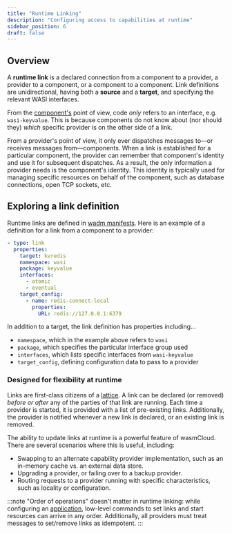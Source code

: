 ```yaml
---
title: "Runtime Linking"
description: "Configuring access to capabilities at runtime"
sidebar_position: 6
draft: false
---
```


## Overview

A **runtime link** is a declared connection from a component to a provider, a provider to a component, or a component to a component. Link definitions are unidirectional, having both a **source** and a **target**, and specifying the relevant WASI interfaces.

From the [component's](/docs/1.0/concepts/components) point of view, code _only_ refers to an interface, e.g. `wasi-keyvalue`. This is because components do not know about (nor should they) _which_ specific provider is on the other side of a link.

From a provider's point of view, it only ever dispatches messages to&mdash;or receives messages from&mdash;components. When a link is established for a particular component, the provider can remember that component's identity and use it for subsequent dispatches. As a result, the only information a provider needs is the component's identity. This identity is typically used for managing specific resources on behalf of the component, such as database connections, open TCP sockets, etc.

## Exploring a link definition

Runtime links are defined in [wadm manifests](/docs/1.0/ecosystem/wadm/). Here is an example of a definition for a link from a component to a provider:

```yaml
- type: link
  properties:
    target: kvredis
    namespace: wasi
    package: keyvalue
    interfaces:
      - atomic
      - eventual
    target_config:
      - name: redis-connect-local
        properties:
          URL: redis://127.0.0.1:6379
```

In addition to a target, the link definition has properties including...

* `namespace`, which in the example above refers to `wasi`
* `package`, which specifies the particular interface group used
* `interfaces`, which lists specific interfaces from `wasi-keyvalue`
* `target_config`, defining configuration data to pass to a provider

### Designed for flexibility at runtime

Links are first-class citizens of a [lattice](/docs/1.0/concepts/lattice). A link can be declared (or removed) _before or after_ any of the parties of that link are running. Each time a provider is started, it is provided with a list of pre-existing links. Additionally, the provider is notified whenever a new link is declared, or an existing link is removed.

The ability to update links at runtime is a powerful feature of wasmCloud. There are several scenarios where this is useful, including:

* Swapping to an alternate capability provider implementation, such as an in-memory cache vs. an external data store.
* Upgrading a provider, or failing over to a backup provider.
* Routing requests to a provider running with specific characteristics, such as locality or configuration.

:::note
"Order of operations" doesn't matter in runtime linking: while configuring an [application](/docs/1.0/concepts/applications), low-level commands to set links and start resources can arrive in any order. Additionally, all providers must treat messages to set/remove links as idempotent.
:::
